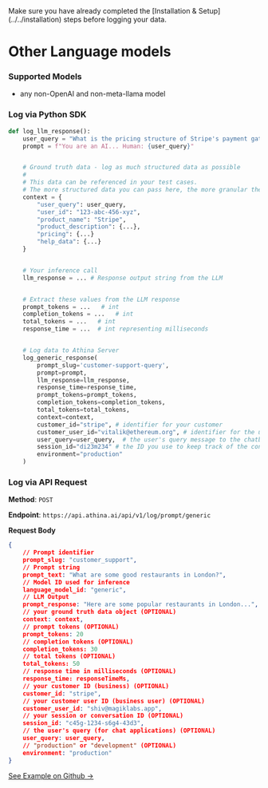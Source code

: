 
<Callout emoji="!!">
  Make sure you have already completed the [Installation &
  Setup](../../installation) steps before logging your data.
</Callout>

# Other Language models

### Supported Models

- any non-OpenAI and non-meta-llama model

### Log via Python SDK

```python
def log_llm_response():
    user_query = "What is the pricing structure of Stripe's payment gateway?"
    prompt = f"You are an AI... Human: {user_query}"


    # Ground truth data - log as much structured data as possible
    #
    # This data can be referenced in your test cases.
    # The more structured data you can pass here, the more granular the tests we can write.
    context = {
        "user_query": user_query,
        "user_id": "123-abc-456-xyz",
        "product_name": "Stripe",
        "product_description": {...},
        "pricing": {...}
        "help_data": {...}
    }


    # Your inference call
    llm_response = ... # Response output string from the LLM


    # Extract these values from the LLM response
    prompt_tokens = ...   # int
    completion_tokens = ...   # int
    total_tokens = ...   # int
    response_time = ...  # int representing milliseconds


    # Log data to Athina Server
    log_generic_response(
        prompt_slug='customer-support-query',
        prompt=prompt,
        llm_response=llm_response,
        response_time=response_time,
        prompt_tokens=prompt_tokens,
        completion_tokens=completion_tokens,
        total_tokens=total_tokens,
        context=context,
        customer_id="stripe", # identifier for your customer
        customer_user_id="vitalik@ethereum.org", # identifier for the user interacting with the chatbot
        user_query=user_query,	# the user's query message to the chatbot
        session_id="di23m234" # the ID you use to keep track of the conversation / session
        environment="production"
    )
```

### Log via API Request

**Method**: `POST`

**Endpoint**: `https://api.athina.ai/api/v1/log/prompt/generic`

**Request Body**

```json
{
    // Prompt identifier
    prompt_slug: "customer_support",
    // Prompt string
    prompt_text: "What are some good restaurants in London?",
    // Model ID used for inference
    language_model_id: "generic",
    // LLM Output
    prompt_response: "Here are some popular restaurants in London...",
    // your ground truth data object (OPTIONAL)
    context: context,
    // prompt tokens (OPTIONAL)
    prompt_tokens: 20
    // completion tokens (OPTIONAL)
    completion_tokens: 30
    // total tokens (OPTIONAL)
    total_tokens: 50
    // response time in milliseconds (OPTIONAL)
    response_time: responseTimeMs,
    // your customer ID (business) (OPTIONAL)
    customer_id: "stripe",
    // your customer user ID (business user) (OPTIONAL)
    customer_user_id: "shiv@magiklabs.app",
    // your session or conversation ID (OPTIONAL)
    session_id: "c45g-1234-s6g4-43d3",
    // the user's query (for chat applications) (OPTIONAL)
    user_query: user_query,
    // "production" or "development" (OPTIONAL)
    environment: "production"
}
```

[See Example on Github →](#)
